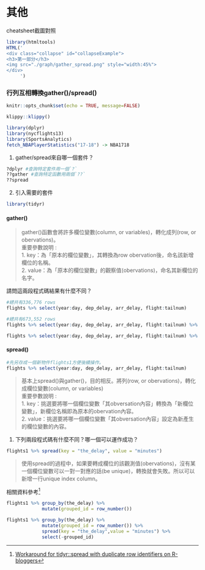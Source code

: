 # 其他

<div class="alert white">
cheatsheet截圖對照<a data-toggle="collapse" href="#collapseExample" role="button" aria-expanded="false" aria-controls="collapseExample"><i class="fa fa-image"></i></a>
</div>

```r
library(htmltools)
HTML('
<div class="collapse" id="collapseExample">
<h3>第一部分</h3>
<img src="./graph/gather_spread.png" style="width:45%">
</div>
     ')
```

### 行列互相轉換gather()/spread(){-}

```r
knitr::opts_chunk$set(echo = TRUE, message=FALSE)
```

```r
klippy::klippy()
```

```r
library(dplyr)
library(nycflights13)
library(SportsAnalytics)
fetch_NBAPlayerStatistics("17-18") -> NBA1718
```

1. gather/spread來自哪一個套件？
```r
?dplyr #查詢特定套件用一個`?`
??gather #查詢特定函數用兩個`??`
??spread
```

2. 引入需要的套件
```r
library(tidyr)
```

#### gather() {-}

> gather()函數會將許多欄位變數(column, or variables)，轉化成列(row, or obervations)。<br> 重要參數說明 :<br>
1. key：為「原本的欄位變數」，其轉換為row obervation後，命名該新增欄位的名稱。<br>
2. value：為「原本的欄位變數」的觀察值(obervations)，命名其新欄位的名字。<br>

請問這兩段程式碼結果有什麼不同？
```r
#總共有336,776 rows
flights %>% select(year:day, dep_delay, arr_delay, flight:tailnum)
```

```r
#總共有673,552 rows
flights %>% select(year:day, dep_delay, arr_delay, flight:tailnum) %>%   gather(c(dep_delay,arr_delay), key = "the_delay", value = "minutes")
```

```r
flights %>% select(year:day, dep_delay, arr_delay, flight:tailnum) %>% gather(c(dep_delay,arr_delay), key = "the_delay", value = "minutes") %>% filter(flight == 1545, tailnum == "N14228")          
```

#### spread() {-}

```r
#先另存成一個新物件flights1方便後續操作。
flights %>% select(year:day, dep_delay, arr_delay, flight:tailnum)               %>% gather(c(dep_delay,arr_delay), key = "the_delay", value = "minutes") -> flights1
```

> 基本上spread()與gather()，目的相反。將列(row, or obervations)，轉化成欄位變數(column, or variables) <br> 重要參數說明 :<br>
1. key：挑選要將哪一個欄位變數「其obversation內容」轉換為「新欄位變數」，新欄位名稱即為原本的obervation內容。<br>
2. value：挑選要將哪一個欄位變數「其obversation內容」設定為新產生的欄位變數的內容。<br>

1. 下列兩段程式碼有什麼不同？哪一個可以運作成功？

```r
flights1 %>% spread(key = "the_delay", value = "minutes")
```

> 使用spread的過程中，如果要轉成欄位的該觀測值(obervations)，沒有某一個欄位變數可以一對一對應的話(be unique)，轉換就會失敗。所以可以新增一行unique index column。

相關資料參考[^1]

```r
flights1 %>% group_by(the_delay) %>% 
             mutate(grouped_id = row_number())
```

```r
flights1 %>% group_by(the_delay) %>% 
             mutate(grouped_id = row_number()) %>%
             spread(key = "the_delay",value = "minutes") %>% 
             select(-grouped_id)
```

[^1]:[Workaround for tidyr::spread with duplicate row identifiers on R-bloggers](https://www.r-bloggers.com/workaround-for-tidyrspread-with-duplicate-row-identifiers/)










